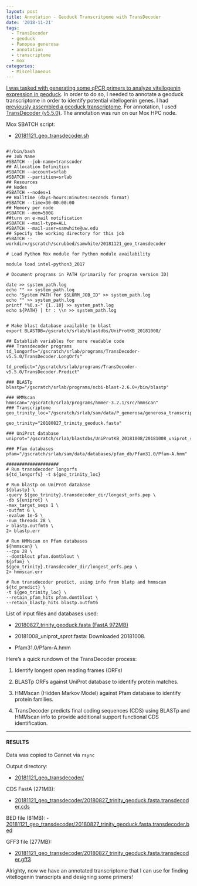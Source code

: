 ```yaml
---
layout: post
title: Annotation - Geoduck Transcritpome with TransDecoder
date: '2018-11-21'
tags:
  - TransDecoder
  - geoduck
  - Panopea generosa
  - annotation
  - transcriptome
  - mox
categories:
  - Miscellaneous
---
```

[I was tasked with generating some qPCR primers to analyze vitellogenin expression in geoduck](https://github.com/RobertsLab/resources/issues/491). In order to do so, I needed to annotate a geoduck transcriptome in order to identify potential vitellogenin genes. I had [previously assembled a geoduck transcriptome](https://robertslab.github.io//sams-notebook/2018/09/04/transcriptome-assembly-geoduck-rnaseq-data.html). For annotation, I used [TransDecoder (v5.5.0)](https://github.com/TransDecoder/TransDecoder/wiki). The annotation was run on our Mox HPC node.


Mox SBATCH script:

- [20181121_geo_transdecoder.sh](https://gannet.fish.washington.edu/Atumefaciens/20181121_geo_transdecoder/20181121_geo_transdecoder.sh)

<pre><code>
#!/bin/bash
## Job Name
#SBATCH --job-name=transcoder
## Allocation Definition
#SBATCH --account=srlab
#SBATCH --partition=srlab
## Resources
## Nodes
#SBATCH --nodes=1
## Walltime (days-hours:minutes:seconds format)
#SBATCH --time=30-00:00:00
## Memory per node
#SBATCH --mem=500G
##turn on e-mail notification
#SBATCH --mail-type=ALL
#SBATCH --mail-user=samwhite@uw.edu
## Specify the working directory for this job
#SBATCH --workdir=/gscratch/scrubbed/samwhite/20181121_geo_transdecoder

# Load Python Mox module for Python module availability

module load intel-python3_2017

# Document programs in PATH (primarily for program version ID)

date >> system_path.log
echo "" >> system_path.log
echo "System PATH for $SLURM_JOB_ID" >> system_path.log
echo "" >> system_path.log
printf "%0.s-" {1..10} >> system_path.log
echo ${PATH} | tr : \\n >> system_path.log


# Make blast database available to blast
export BLASTDB=/gscratch/srlab/blastdbs/UniProtKB_20181008/

## Establish variables for more readable code
### Transdecoder programs
td_longorfs="/gscratch/srlab/programs/TransDecoder-v5.5.0/TransDecoder.LongOrfs"

td_predict="/gscratch/srlab/programs/TransDecoder-v5.5.0/TransDecoder.Predict"

### BLASTp
blastp="/gscratch/srlab/programs/ncbi-blast-2.6.0+/bin/blastp"

### HMMscan
hmmscan="/gscratch/srlab/programs/hmmer-3.2.1/src/hmmscan"
### Transcriptome
geo_trinity_loc="/gscratch/srlab/sam/data/P_generosa/generosa_transcriptomes/20180827_trinity_geoduck.fasta"

geo_trinity="20180827_trinity_geoduck.fasta"

### UniProt database
uniprot="/gscratch/srlab/blastdbs/UniProtKB_20181008/20181008_uniprot_sprot.fasta"

### Pfam databases
pfam="/gscratch/srlab/sam/data/databases/pfam_db/Pfam31.0/Pfam-A.hmm"

####################
# Run transdecoder longorfs
${td_longorfs} -t ${geo_trinity_loc}

# Run blastp on UniProt database
${blastp} \
-query ${geo_trinity}.transdecoder_dir/longest_orfs.pep \
-db ${uniprot} \
-max_target_seqs 1 \
-outfmt 6 \
-evalue 1e-5 \
-num_threads 28 \
> blastp.outfmt6 \
2> blastp.err

# Run HMMscan on Pfam databases
${hmmscan} \
--cpu 28 \
--domtblout pfam.domtblout \
${pfam} \
${geo_trinity}.transdecoder_dir/longest_orfs.pep \
2> hmmscan.err

# Run transdecoder predict, using info from blatp and hmmscan
${td_predict} \
-t ${geo_trinity_loc} \
--retain_pfam_hits pfam.domtblout \
--retain_blastp_hits blastp.outfmt6
</code></pre>

List of input files and databases used:

- [20180827_trinity_geoduck.fasta (FastA 972MB)](https://owl.fish.washington.edu/Athaliana/20180827_trinity_geoduck_RNAseq/Trinity.fasta)

- 20181008_uniprot_sprot.fasta: Downloaded 20181008.

- Pfam31.0/Pfam-A.hmm

Here's a quick rundown of the TransDecoder process:

1. Identify longest open reading frames (ORFs)

2. BLASTp ORFs against UniProt database to identify protein matches.

3. HMMscan (Hidden Markov Model) against Pfam database to identify protein families.

4. TransDecoder predicts final coding sequences (CDS) using BLASTp and HMMscan info to provide additional support functional CDS identification.

---
#### RESULTS
Data was copied to Gannet via ```rsync```

Output directory:

- [20181121_geo_transdecoder/](https://gannet.fish.washington.edu/Atumefaciens/20181121_geo_transdecoder/)

CDS FastA (271MB):

- [20181121_geo_transdecoder/20180827_trinity_geoduck.fasta.transdecoder.cds](https://gannet.fish.washington.edu/Atumefaciens/20181121_geo_transdecoder/20180827_trinity_geoduck.fasta.transdecoder.cds)

BED file (81MB):
- [20181121_geo_transdecoder/20180827_trinity_geoduck.fasta.transdecoder.bed](https://gannet.fish.washington.edu/Atumefaciens/20181121_geo_transdecoder/20180827_trinity_geoduck.fasta.transdecoder.bed)

GFF3 file (277MB):

- [20181121_geo_transdecoder/20180827_trinity_geoduck.fasta.transdecoder.gff3](https://gannet.fish.washington.edu/Atumefaciens/20181121_geo_transdecoder/20180827_trinity_geoduck.fasta.transdecoder.gff3)

Alrighty, now we have an annotated transcriptome that I can use for finding vitellogenin transcripts and designing some primers!
